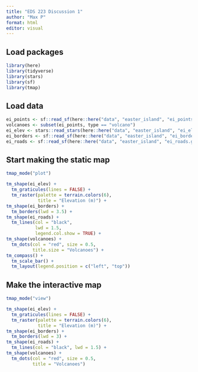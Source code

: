 ```yaml
---
title: "EDS 223 Discussion 1"
author: "Max P"
format: html
editor: visual
---
```


## Load packages

```r
library(here)
library(tidyverse)
library(stars)
library(sf)
library(tmap)
```

## Load data

```r
ei_points <- sf::read_sf(here::here("data", "easter_island", "ei_points.gpkg"))
volcanoes <- subset(ei_points, type == "volcano")
ei_elev <- stars::read_stars(here::here("data", "easter_island", "ei_elev.tif"))
ei_borders <- sf::read_sf(here::here("data", "easter_island", "ei_border.gpkg"))
ei_roads <- sf::read_sf(here::here("data", "easter_island", "ei_roads.gpkg"))
```

## Start making the static map

```r
tmap_mode("plot")

tm_shape(ei_elev) + 
  tm_graticules(lines = FALSE) +
  tm_raster(palette = terrain.colors(6),
            title = "Elevation (m)") + 
tm_shape(ei_borders) + 
  tm_borders(lwd = 3.5) + 
tm_shape(ei_roads) + 
  tm_lines(col = "black", 
           lwd = 1.5, 
           legend.col.show = TRUE) +
tm_shape(volcanoes) + 
  tm_dots(col = "red", size = 0.5, 
          title.size = "Volcanoes") + 
tm_compass() + 
  tm_scale_bar() +
  tm_layout(legend.position = c("left", "top"))
```

## Make the interactive map

```r
tmap_mode("view")

tm_shape(ei_elev) + 
  tm_graticules(lines = FALSE) +
  tm_raster(palette = terrain.colors(6),
            title = "Elevation (m)") + 
tm_shape(ei_borders) + 
  tm_borders(lwd = 3) + 
tm_shape(ei_roads) + 
  tm_lines(col = "black", lwd = 1.5) +
tm_shape(volcanoes) + 
  tm_dots(col = "red", size = 0.5, 
          title = "Volcanoes")
```











